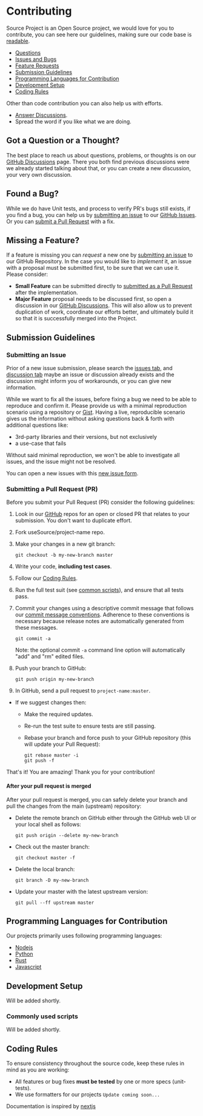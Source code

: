 # Contributing

Source Project is an Open Source project, we would love for you to contribute,
you can see here our guidelines, making sure our code base is [readable](https://en.wikipedia.org/wiki/Code_Reading).

- [Questions](#question)
- [Issues and Bugs](#issue)
- [Feature Requests](#feature)
- [Submission Guidelines](#submit)
- [Programming Languages for Contribution](#language)
- [Development Setup](#development)
- [Coding Rules](#rules)

Other than code contribution you can also help us with efforts.
- [Answer Discussions][github-discussions].
- Spread the word if you like what we are doing.

## <a name="question"></a> Got a Question or a Thought?

The best place to reach us about questions, problems, or thoughts is on our [GitHub Discussions][github-discussions] page. 
There you both find previous discussions were we already started talking about that, or you can create a new discussion, your very own discussion.

## <a name="issue"></a> Found a Bug?

While we do have Unit tests, and process to verify PR's bugs still exists, if you find a bug, you can help us by
[submitting an issue](#submit-issue) to our [GitHub Issues][github-issues]. Or you can
[submit a Pull Request](#submit-pr) with a fix.

## <a name="feature"></a> Missing a Feature?

If a feature is missing you can _request_ a new one by [submitting an issue](#submit-issue) to our GitHub
Repository. In the case you would like to _implement_ it, an issue with a proposal must be submitted first, to be sure that we can use it.
Please consider:

- **Small Feature** can be submitted directly to [submitted as a Pull Request](#submit-pr) after the implementation.
- **Major Feature** proposal needs to be discussed first, so open a discussion in our [GitHub Discussions][github-discussions].
  This will also allow us to prevent duplication of work, coordinate our efforts better, and ultimately build it so that it is successfully merged into the Project.


## <a name="submit"></a> Submission Guidelines

### <a name="submit-issue"></a> Submitting an Issue

Prior of a new issue submission, please search the [issues tab][github-issues], and [discussion tab][github-discussions] maybe an issue or discussion already exists and the discussion might inform you of workarounds, or you can give new information.

While we want to fix all the issues, before fixing a bug we need to be able to reproduce and confirm it. 
Please provide us with a minimal reproduction scenario using a repository or [Gist](https://gist.github.com/). Having a live, reproducible scenario gives us the information without asking questions back & forth with additional questions like:

- 3rd-party libraries and their versions, but not exclusively
- a use-case that fails

Without said minimal reproduction, we won't be able to investigate all issues, and the issue might not be resolved.

You can open a new issues with this [new issue form](https://github.com/useSource/source/issues/new).

### <a name="submit-pr"></a> Submitting a Pull Request (PR)

Before you submit your Pull Request (PR) consider the following guidelines:

1. Look in our [GitHub](https://github.com/useSource) repos for an open or closed PR
   that relates to your submission. You don't want to duplicate effort.
1. Fork useSource/project-name repo.
1. Make your changes in a new git branch:

   ```shell
   git checkout -b my-new-branch master
   ```

1. Write your code, **including test cases**.
1. Follow our [Coding Rules](#rules).
1. Run the full test suit (see [common scripts](#common-scripts)),
   and ensure that all tests pass.
1. Commit your changes using a descriptive commit message that follows our
   [commit message conventions](#commit). Adherence to these conventions
   is necessary because release notes are automatically generated from these messages.

   ```shell
   git commit -a
   ```

   Note: the optional commit `-a` command line option will automatically "add" and "rm" edited files.

1. Push your branch to GitHub:

   ```shell
   git push origin my-new-branch
   ```

1. In GitHub, send a pull request to `project-name:master`.

- If we suggest changes then:

    - Make the required updates.
    - Re-run the test suite to ensure tests are still passing.
    - Rebase your branch and force push to your GitHub repository (this will update your Pull Request):

      ```shell
      git rebase master -i
      git push -f
      ```

That's it! You are amazing! Thank you for your contribution!

#### After your pull request is merged

After your pull request is merged, you can safely delete your branch and pull the changes
from the main (upstream) repository:

- Delete the remote branch on GitHub either through the GitHub web UI or your local shell as follows:

  ```shell
  git push origin --delete my-new-branch
  ```

- Check out the master branch:

  ```shell
  git checkout master -f
  ```

- Delete the local branch:

  ```shell
  git branch -D my-new-branch
  ```

- Update your master with the latest upstream version:

  ```shell
  git pull --ff upstream master
  ```
## <a name="language"></a> Programming Languages for Contribution

Our projects primarily uses following programming languages:

- [Nodejs](https://nodejs.org/en/)
- [Python](https://www.python.org/)
- [Rust](https://www.rust-lang.org/)
- [Javascript](https://developer.mozilla.org/en-US/docs/Web/JavaScript)

## <a name="development"></a> Development Setup

Will be added shortly.

### <a name="common-scripts"></a>Commonly used scripts

Will be added shortly.

## <a name="rules"></a> Coding Rules

To ensure consistency throughout the source code, keep these rules in mind as you are working:

- All features or bug fixes **must be tested** by one or more specs (unit-tests).
- We use formatters for our projects `Update coming soon...`

Documentation is inspired by [nextjs](https://github.com/nextjs)

[github-issues]: https://github.com/useSource/source/issues
[github-discussions]: https://github.com/useSource/source/discussions
